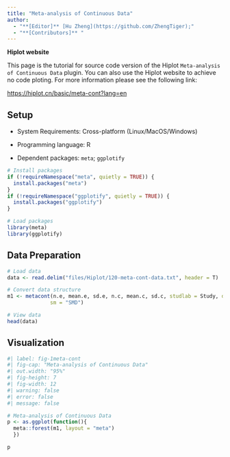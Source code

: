 ```yaml
---
title: "Meta-analysis of Continuous Data"
author:
  - "**[Editor]** [Hu Zheng](https://github.com/ZhengTiger);"
  - "**[Contributors]** "
---
```


::: callout-note
**Hiplot website**

This page is the tutorial for source code version of the Hiplot `Meta-analysis of Continuous Data` plugin. You can also use the Hiplot website to achieve no code ploting. For more information please see the following link:

<https://hiplot.cn/basic/meta-cont?lang=en>
:::

## Setup

-   System Requirements: Cross-platform (Linux/MacOS/Windows)

-   Programming language: R

-   Dependent packages: `meta`; `ggplotify`

```r
# Install packages
if (!requireNamespace("meta", quietly = TRUE)) {
  install.packages("meta")
}
if (!requireNamespace("ggplotify", quietly = TRUE)) {
  install.packages("ggplotify")
}

# Load packages
library(meta)
library(ggplotify)
```

## Data Preparation

```r
# Load data
data <- read.delim("files/Hiplot/120-meta-cont-data.txt", header = T)

# Convert data structure
m1 <- metacont(n.e, mean.e, sd.e, n.c, mean.c, sd.c, studlab = Study, data = data,
              sm = "SMD")

# View data
head(data)
```

## Visualization

```r
#| label: fig-1meta-cont
#| fig-cap: "Meta-analysis of Continuous Data"
#| out.width: "95%"
#| fig-height: 7
#| fig-width: 12
#| warning: false
#| error: false
#| message: false

# Meta-analysis of Continuous Data
p <- as.ggplot(function(){
  meta::forest(m1, layout = "meta")
  })

p
```


